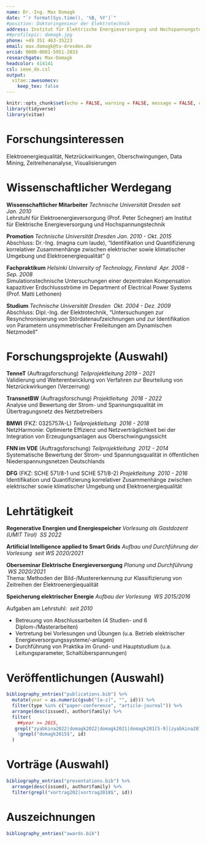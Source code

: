 ```yaml
---
name: Dr.-Ing. Max Domagk
date: "`r format(Sys.time(), '%B, %Y')`"
#position: Doktoringenieur der Elektrotechnik
address: Institut für Elektrische Energieversorgung und Hochspannungstechnik, Technische Universität Dresden
##profilepic: domagk.jpg
phone: +49 351 463-35223
email: max.domagk@tu-dresden.de
orcid: 0000-0001-5951-2033
researchgate: Max-Domagk
headcolor: 414141
csl: ieee_de.csl
output:
  vitae::awesomecv:
    keep_tex: false
---
```


```r
knitr::opts_chunk$set(echo = FALSE, warning = FALSE, message = FALSE, cache = FALSE)
library(tidyverse)
library(vitae)
```

# Forschungsinteressen

Elektroenergiequalität, Netzrückwirkungen, Oberschwingungen,
Data Mining, Zeitreihenanalyse, Visualisierungen

# Wissenschaftlicher Werdegang

**Wissenschaftlicher Mitarbeiter** _Technische Universität Dresden_ \hfill _seit Jan. 2010_\
Lehrstuhl für Elektroenergieversorgung (Prof. Peter Schegner) am Institut für Elektrische Energieversorgung und Hochspannungstechnik

**Promotion** _Technische Universität Dresden_ \hfill _Jan. 2010 - Okt. 2015_\
Abschluss: Dr.-Ing. (magna cum laude), "Identifikation und Quantifizierung korrelativer Zusammenhänge zwischen elektrischer sowie klimatischer Umgebung und Elektroenergiequalität" (\href{https://nbn-resolving.org/urn:nbn:de:bsz:14-qucosa-211866}{urn:nbn:de:bsz:14-qucosa-211866})

**Fachpraktikum** _Helsinki University of Technology, Finnland_ \hfill\ _Apr. 2008 - Sep. 2008_\
Simulationstechnische Untersuchungen einer dezentralen Kompensation kapazitiver Erdschlussströme im Department of Electrical Power Systems (Prof. Matti Lethonen)

**Studium** _Technische Universität Dresden_ \hfill\ _Okt. 2004 - Dez. 2009_\
Abschluss: Dipl.-Ing. der Elektrotechnik, "Untersuchungen zur Resynchronisierung von Stördatenaufzeichnungen und zur Identifikation von Parametern unsymmetrischer Freileitungen am Dynamischen Netzmodell"

# Forschungsprojekte (Auswahl)

**TenneT** (Auftragsforschung) _Teilprojektleitung_  \hfill _2019 - 2021_\
Validierung und Weiterentwicklung von Verfahren zur Beurteilung von Netzrückwirkungen (Verzerrung)

**TransnetBW** (Auftragsforschung) _Projektleitung_  \hfill\ _2018 - 2022_\
Analyse und Bewertung der Strom- und Spannungsqualität im Übertragungsnetz des Netzbetreibers

**BMWI** (FKZ: 0325757A-L) _Teilprojektleitung_ \hfill\ _2016 - 2018_\
NetzHarmonie: Optimierte Effizienz und Netzverträglichkeit bei der Integration von Erzeugungsanlagen aus Oberschwingungssicht

**FNN im VDE** (Auftragsforschung) _Teilprojektleitung_ \hfill\ _2012 - 2014_\
Systematische Bewertung der Strom- und Spannungsqualität in öffentlichen Niederspannungsnetzen Deutschlands

**DFG** (FKZ: SCHE 571/8-1 und SCHE 571/8-2) _Projektleitung_ \hfill\ _2010 - 2016_\
Identifikation und Quantifizierung korrelativer Zusammenhänge zwischen elektrischer sowie klimatischer Umgebung und Elektroenergiequalität

# Lehrtätigkeit

**Regenerative Energien und Energiespeicher** _Vorlesung als Gastdozent (UMIT Tirol)_ \hfill\ _SS 2022_

**Artificial Intelligence applied to Smart Grids** _Aufbau und Durchführung der Vorlesung_ \hfill\ _seit WS 2020/2021_

**Oberseminar Elektrische Energieversorgung** _Planung und Durchführung_ \hfill\ _WS 2020/2021_\
Thema: Methoden der Bild-/Mustererkennung zur Klassifizierung von Zeitreihen der Elektroenergiequalität

**Speicherung elektrischer Energie** _Aufbau der Vorlesung_ \hfill\ _WS 2015/2016_

Aufgaben am Lehrstuhl: \hfill\ _seit 2010_

- Betreuung von Abschlussarbeiten (4 Studien- und 6 Diplom-/Masterarbeiten)
- Vertretung bei Vorlesungen und Übungen (u.a. Betrieb elektrischer Energieversorgungssysteme/-anlagen)
- Durchführung von Praktika im Grund- und Hauptstudium (u.a. Leitungsparameter, Schaltüberspannungen)

\newpage

# Veröffentlichungen (Auswahl)
```r
bibliography_entries("publications.bib") %>%
  mutate(year = as.numeric(gsub("[a-z]", "", id))) %>%
  filter(type %in% c("paper-conference", "article-journal")) %>%
  arrange(desc(issued), author$family) %>%
  filter(
    ##year >= 2015,
   grepl("zyabkina2022|domagk2022|domagk2021|domagk201[5-9]|zyabkina2018|gasch2017|meyer2017", id),
    !grepl("domagk2015$", id)
  )
```

# Vorträge (Auswahl)

```r
bibliography_entries("presentations.bib") %>%
  arrange(desc(issued), author$family) %>%
  filter(grepl("vortrag202|vortrag2018$", id))
```

# Auszeichnungen

```r
bibliography_entries("awards.bib")
```
